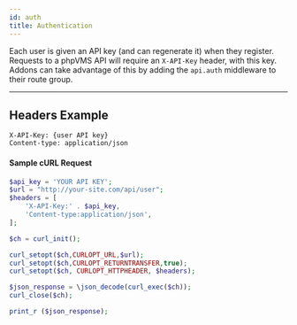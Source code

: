 ```yaml
---
id: auth
title: Authentication
---
```


Each user is given an API key (and can regenerate it) when they register. Requests to a phpVMS API will require an `X-API-Key` header, with this key. Addons can take advantage of this by adding the `api.auth` middleware to their route group.

---

## Headers Example

```http
X-API-Key: {user API key}
Content-type: application/json
```

#### Sample cURL Request

```php
$api_key = 'YOUR API KEY';
$url = "http://your-site.com/api/user";
$headers = [
    'X-API-Key:' . $api_key,
    'Content-type:application/json',
];

$ch = curl_init();

curl_setopt($ch,CURLOPT_URL,$url);
curl_setopt($ch,CURLOPT_RETURNTRANSFER,true);
curl_setopt($ch, CURLOPT_HTTPHEADER, $headers);

$json_response = \json_decode(curl_exec($ch));
curl_close($ch);

print_r ($json_response);
```

